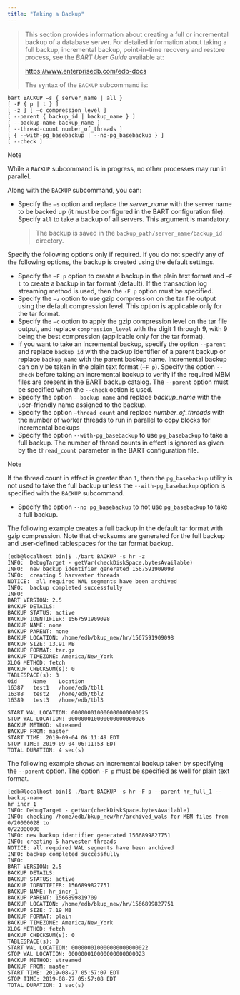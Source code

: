 ```yaml
---
title: "Taking a Backup"
---
```




> This section provides information about creating a full or incremental backup of a database server. For detailed information about taking a full backup, incremental backup, point-in-time recovery and restore process, see the *BART User Guide* available at:
> 
> <https://www.enterprisedb.com/edb-docs>
> 
> The syntax of the `BACKUP` subcommand is:

``` text
bart BACKUP –s { server_name | all }
[ -F { p | t } ]
[ -z ] [ –c compression_level ]
[ --parent { backup_id | backup_name } ]
[ --backup-name backup_name ]
[ --thread-count number_of_threads ]
[ { --with-pg_basebackup | --no-pg_basebackup } ]
[ --check ]
```

<div class="note">

<div class="title">

Note

</div>

While a `BACKUP` subcommand is in progress, no other processes may run in parallel.

</div>

Along with the `BACKUP` subcommand, you can:

  - Specify the `–s` option and replace the *server_name* with the server name to be backed up (it must be configured in the BART configuration file). Specify `all` to take a backup of all servers. This argument is mandatory.
    
    > The backup is saved in the `backup_path/server_name/backup_id` directory.

Specify the following options only if required. If you do not specify any of the following options, the backup is created using the default settings.

  - Specify the `–F p` option to create a backup in the plain text format and `–F t` to create a backup in tar format (default). If the transaction log streaming method is used, then the `-F p` option must be specified.
  - Specify the `–z` option to use gzip compression on the tar file output using the default compression level. This option is applicable only for the tar format.
  - Specify the `–c` option to apply the gzip compression level on the tar file output, and replace `compression_level` with the digit 1 through 9, with 9 being the best compression (applicable only for the tar format).
  - If you want to take an incremental backup, specify the option `--parent` and replace `backup_id` with the backup identifier of a parent backup or replace `backup_name` with the parent backup name. Incremental backup can only be taken in the plain text format (`–F p`). Specify the option `--check` before taking an incremental backup to verify if the required MBM files are present in the BART backup catalog. The `--parent` option must be specified when the `--check` option is used.
  - Specify the option `--backup-name` and replace *backup_name* with the user-friendly name assigned to the backup.
  - Specify the option `–thread count` and replace *number_of_threads* with the number of worker threads to run in parallel to copy blocks for incremental backups
  - Specify the option `--with-pg_basebackup` to use `pg_basebackup` to take a full backup. The number of thread counts in effect is ignored as given by the `thread_count` parameter in the BART configuration file.

<div class="note">

<div class="title">

Note

</div>

If the thread count in effect is greater than `1`, then the `pg_basebackup` utility is not used to take the full backup unless the `--with-pg_basebackup` option is specified with the `BACKUP` subcommand.

</div>

  - Specify the option `--no pg_basebackup` to not use `pg_basebackup` to take a full backup.

The following example creates a full backup in the default tar format with gzip compression. Note that checksums are generated for the full backup and user-defined tablespaces for the tar format backup.

``` text
[edb@localhost bin]$ ./bart BACKUP -s hr -z
INFO:  DebugTarget - getVar(checkDiskSpace.bytesAvailable)
INFO:  new backup identifier generated 1567591909098
INFO:  creating 5 harvester threads
NOTICE:  all required WAL segments have been archived
INFO:  backup completed successfully
INFO:
BART VERSION: 2.5
BACKUP DETAILS:
BACKUP STATUS: active
BACKUP IDENTIFIER: 1567591909098
BACKUP NAME: none
BACKUP PARENT: none
BACKUP LOCATION: /home/edb/bkup_new/hr/1567591909098
BACKUP SIZE: 13.91 MB
BACKUP FORMAT: tar.gz
BACKUP TIMEZONE: America/New_York
XLOG METHOD: fetch
BACKUP CHECKSUM(s): 0
TABLESPACE(s): 3
Oid     Name    Location
16387   test1   /home/edb/tbl1
16388   test2   /home/edb/tbl2
16389   test3   /home/edb/tbl3

START WAL LOCATION: 000000010000000000000025
STOP WAL LOCATION: 000000010000000000000026
BACKUP METHOD: streamed
BACKUP FROM: master
START TIME: 2019-09-04 06:11:49 EDT
STOP TIME: 2019-09-04 06:11:53 EDT
TOTAL DURATION: 4 sec(s)
```

The following example shows an incremental backup taken by specifying the `--parent` option. The option `-F p` must be specified as well for plain text format.

``` text
[edb@localhost bin]$ ./bart BACKUP -s hr -F p --parent hr_full_1 --backup-name
hr_incr_1
INFO: DebugTarget - getVar(checkDiskSpace.bytesAvailable)
INFO: checking /home/edb/bkup_new/hr/archived_wals for MBM files from 0/20000028 to
0/22000000
INFO: new backup identifier generated 1566899827751
INFO: creating 5 harvester threads
NOTICE: all required WAL segments have been archived
INFO: backup completed successfully
INFO:
BART VERSION: 2.5
BACKUP DETAILS:
BACKUP STATUS: active
BACKUP IDENTIFIER: 1566899827751
BACKUP NAME: hr_incr_1
BACKUP PARENT: 1566899819709
BACKUP LOCATION: /home/edb/bkup_new/hr/1566899827751
BACKUP SIZE: 7.19 MB
BACKUP FORMAT: plain
BACKUP TIMEZONE: America/New_York
XLOG METHOD: fetch
BACKUP CHECKSUM(s): 0
TABLESPACE(s): 0
START WAL LOCATION: 000000010000000000000022
STOP WAL LOCATION: 000000010000000000000023
BACKUP METHOD: streamed
BACKUP FROM: master
START TIME: 2019-08-27 05:57:07 EDT
STOP TIME: 2019-08-27 05:57:08 EDT
TOTAL DURATION: 1 sec(s)
```
